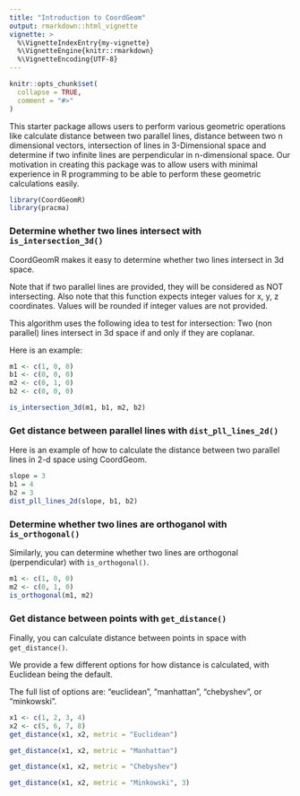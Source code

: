 ```yaml
---
title: "Introduction to CoordGeom"
output: rmarkdown::html_vignette
vignette: >
  %\VignetteIndexEntry{my-vignette}
  %\VignetteEngine{knitr::rmarkdown}
  %\VignetteEncoding{UTF-8}
---
```


```r
knitr::opts_chunk$set(
  collapse = TRUE,
  comment = "#>"
)
```

This starter package allows users to perform various geometric operations like calculate distance between two parallel lines, distance between two n dimensional vectors, intersection of lines in 3-Dimensional space and determine if two infinite lines are perpendicular in n-dimensional space. Our motivation in creating this package was to allow users with minimal experience in R programming to be able to perform these geometric calculations easily.

```r
library(CoordGeomR)
library(pracma)
```

### Determine whether two lines intersect with `is_intersection_3d()`

CoordGeomR makes it easy to determine whether two lines intersect in 3d space.

Note that if two parallel lines are provided, they will be considered as NOT intersecting. Also note that this function expects integer values for x, y, z coordinates. Values will be rounded if integer values are not provided.

This algorithm uses the following idea to test for intersection: Two (non parallel) lines intersect in 3d space if and only if they are coplanar.

Here is an example:

```r
m1 <- c(1, 0, 0)
b1 <- c(0, 0, 0)
m2 <- c(0, 1, 0)
b2 <- c(0, 0, 0)

is_intersection_3d(m1, b1, m2, b2)
```

### Get distance between parallel lines with `dist_pll_lines_2d()`

Here is an example of how to calculate the distance between two parallel lines in 2-d space using CoordGeom.

```r

slope = 3
b1 = 4
b2 = 3
dist_pll_lines_2d(slope, b1, b2)

```

### Determine whether two lines are orthoganol with `is_orthogonal()`

Similarly, you can determine whether two lines are orthogonal (perpendicular) with `is_orthogonal()`.

```r

m1 <- c(1, 0, 0)
m2 <- c(0, 1, 0)
is_orthogonal(m1, m2)

```

### Get distance between points with `get_distance()`

Finally, you can calculate distance between points in space with `get_distance()`.

We provide a few different options for how distance is calculated, with Euclidean being the default.

The full list of options are: "euclidean", "manhattan", "chebyshev", or "minkowski".

```r
x1 <- c(1, 2, 3, 4)
x2 <- c(5, 6, 7, 8)
get_distance(x1, x2, metric = "Euclidean")

get_distance(x1, x2, metric = "Manhattan")

get_distance(x1, x2, metric = "Chebyshev")

get_distance(x1, x2, metric = "Minkowski", 3)

```
